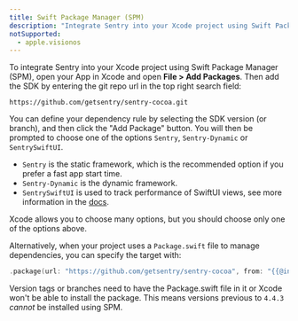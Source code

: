 ```yaml
---
title: Swift Package Manager (SPM)
description: "Integrate Sentry into your Xcode project using Swift Package Manager (SPM)."
notSupported:
  - apple.visionos
---
```


To integrate Sentry into your Xcode project using Swift Package Manager (SPM), open your App in Xcode and open **File > Add Packages**. Then add the SDK by entering the git repo url in the top right search field:

```
https://github.com/getsentry/sentry-cocoa.git
```

You can define your dependency rule by selecting the SDK version (or branch), and then click the "Add Package" button.
You will then be prompted to choose one of the options `Sentry`, `Sentry-Dynamic` or `SentrySwiftUI`.

- `Sentry` is the static framework, which is the recommended option if you prefer a fast app start time.
- `Sentry-Dynamic` is the dynamic framework.
- `SentrySwiftUI` is used to track performance of SwiftUI views, see more information in the [docs](https://docs.sentry.io/platforms/apple/guides/ios/performance/instrumentation/swiftui-instrumentation/).

<Note>
  Xcode allows you to choose many options, but you should choose only one of the
  options above.
</Note>

Alternatively, when your project uses a `Package.swift` file to manage dependencies, you can specify the target with:

```swift {tabTitle:Swift}
.package(url: "https://github.com/getsentry/sentry-cocoa", from: "{{@inject packages.version('sentry.cocoa') }}"),
```

<Note>

Version tags or branches need to have the Package.swift file in it or Xcode won't be able to install the package. This means versions previous to `4.4.3` _cannot_ be installed using SPM.

 </Note>
